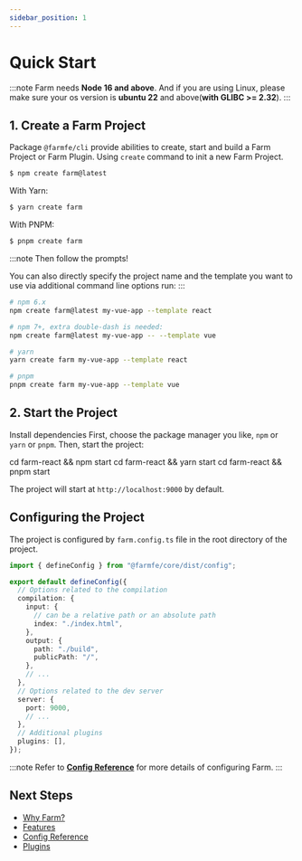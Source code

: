 ```yaml
---
sidebar_position: 1
---
```



# Quick Start

:::note
Farm needs **Node 16 and above**. And if you are using Linux, please make sure your os version is **ubuntu 22** and above(**with GLIBC >= 2.32**).
:::

## 1. Create a Farm Project

Package `@farmfe/cli` provide abilities to create, start and build a Farm Project or Farm Plugin. Using `create` command to init a new Farm Project.

```bash
$ npm create farm@latest
```

With Yarn:

```bash
$ yarn create farm
```

With PNPM:

```bash
$ pnpm create farm
```

:::note
Then follow the prompts!

You can also directly specify the project name and the template you want to use via additional command line options run:
:::

```bash
# npm 6.x
npm create farm@latest my-vue-app --template react

# npm 7+, extra double-dash is needed:
npm create farm@latest my-vue-app -- --template vue

# yarn
yarn create farm my-vue-app --template react

# pnpm
pnpm create farm my-vue-app --template vue
```

## 2. Start the Project

Install dependencies First, choose the package manager you like, `npm` or `yarn` or `pnpm`.
Then, start the project:

<Tabs>
  <TabItem value="npm" label="npm">
    <CodeBlock>cd farm-react && npm start</CodeBlock>
  </TabItem>
  <TabItem value="yarn" label="yarn">
    <CodeBlock>cd farm-react && yarn start</CodeBlock>
  </TabItem>
  <TabItem value="pnpm" label="pnpm">
    <CodeBlock>cd farm-react && pnpm start</CodeBlock>
  </TabItem>
</Tabs>

The project will start at `http://localhost:9000` by default.

## Configuring the Project

The project is configured by `farm.config.ts` file in the root directory of the project.

```ts title="farm.config.ts"
import { defineConfig } from "@farmfe/core/dist/config";

export default defineConfig({
  // Options related to the compilation
  compilation: {
    input: {
      // can be a relative path or an absolute path
      index: "./index.html",
    },
    output: {
      path: "./build",
      publicPath: "/",
    },
    // ...
  },
  // Options related to the dev server
  server: {
    port: 9000,
    // ...
  },
  // Additional plugins
  plugins: [],
});
```

:::note
Refer to **[Config Reference](/docs/config/farm-config)** for more details of configuring Farm.
:::

## Next Steps

- [Why Farm?](/docs/why-farm)
- [Features](/docs/features/html)
- [Config Reference](/docs/config/farm-config)
- [Plugins](/docs/plugins/overview)
